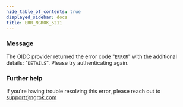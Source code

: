 ```yaml
---
hide_table_of_contents: true
displayed_sidebar: docs
title: ERR_NGROK_5211
---
```


### Message

The OIDC provider returned the error code "`ERROR`" with the additional details: "`DETAILS`". Please try authenticating again.

### Further help

If you're having trouble resolving this error, please reach out to [support@ngrok.com](mailto:support@ngrok.com?subject=Help%20with%20ERR_NGROK_5211)
